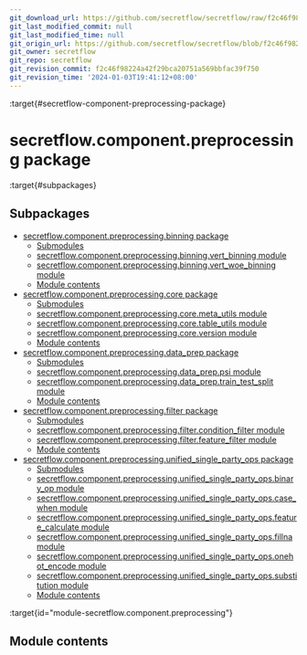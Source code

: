 ```yaml
---
git_download_url: https://github.com/secretflow/secretflow/raw/f2c46f98224a42f29bca20751a569bbfac39f750/docs/source/secretflow.component.preprocessing.rst
git_last_modified_commit: null
git_last_modified_time: null
git_origin_url: https://github.com/secretflow/secretflow/blob/f2c46f98224a42f29bca20751a569bbfac39f750/docs/source/secretflow.component.preprocessing.rst
git_owner: secretflow
git_repo: secretflow
git_revision_commit: f2c46f98224a42f29bca20751a569bbfac39f750
git_revision_time: '2024-01-03T19:41:12+08:00'
---
```


:target{#secretflow-component-preprocessing-package}

# secretflow\.component.preprocessing package

:target{#subpackages}

## Subpackages

<TableOfContents>


  - [secretflow.component.preprocessing.binning package](secretflow.component.preprocessing.component.preprocessing.binning.mdx)
    - [Submodules](secretflow.component.preprocessing.component.preprocessing.binning.mdx#submodules)
    - [secretflow.component.preprocessing.binning.vert\_binning module](secretflow.component.preprocessing.component.preprocessing.binning.mdx#module-secretflow.component.preprocessing.binning.vert_binning)
    - [secretflow.component.preprocessing.binning.vert\_woe\_binning module](secretflow.component.preprocessing.component.preprocessing.binning.mdx#module-secretflow.component.preprocessing.binning.vert_woe_binning)
    - [Module contents](secretflow.component.preprocessing.component.preprocessing.binning.mdx#module-secretflow.component.preprocessing.binning)
  - [secretflow.component.preprocessing.core package](secretflow.component.preprocessing.component.preprocessing.core.mdx)
    - [Submodules](secretflow.component.preprocessing.component.preprocessing.core.mdx#submodules)
    - [secretflow.component.preprocessing.core.meta\_utils module](secretflow.component.preprocessing.component.preprocessing.core.mdx#module-secretflow.component.preprocessing.core.meta_utils)
    - [secretflow.component.preprocessing.core.table\_utils module](secretflow.component.preprocessing.component.preprocessing.core.mdx#module-secretflow.component.preprocessing.core.table_utils)
    - [secretflow.component.preprocessing.core.version module](secretflow.component.preprocessing.component.preprocessing.core.mdx#module-secretflow.component.preprocessing.core.version)
    - [Module contents](secretflow.component.preprocessing.component.preprocessing.core.mdx#module-secretflow.component.preprocessing.core)
  - [secretflow.component.preprocessing.data\_prep package](secretflow.component.preprocessing.component.preprocessing.data_prep.mdx)
    - [Submodules](secretflow.component.preprocessing.component.preprocessing.data_prep.mdx#submodules)
    - [secretflow.component.preprocessing.data\_prep.psi module](secretflow.component.preprocessing.component.preprocessing.data_prep.mdx#module-secretflow.component.preprocessing.data_prep.psi)
    - [secretflow.component.preprocessing.data\_prep.train\_test\_split module](secretflow.component.preprocessing.component.preprocessing.data_prep.mdx#module-secretflow.component.preprocessing.data_prep.train_test_split)
    - [Module contents](secretflow.component.preprocessing.component.preprocessing.data_prep.mdx#module-secretflow.component.preprocessing.data_prep)
  - [secretflow.component.preprocessing.filter package](secretflow.component.preprocessing.component.preprocessing.filter.mdx)
    - [Submodules](secretflow.component.preprocessing.component.preprocessing.filter.mdx#submodules)
    - [secretflow.component.preprocessing.filter.condition\_filter module](secretflow.component.preprocessing.component.preprocessing.filter.mdx#module-secretflow.component.preprocessing.filter.condition_filter)
    - [secretflow.component.preprocessing.filter.feature\_filter module](secretflow.component.preprocessing.component.preprocessing.filter.mdx#module-secretflow.component.preprocessing.filter.feature_filter)
    - [Module contents](secretflow.component.preprocessing.component.preprocessing.filter.mdx#module-secretflow.component.preprocessing.filter)
  - [secretflow.component.preprocessing.unified\_single\_party\_ops package](secretflow.component.preprocessing.component.preprocessing.unified_single_party_ops.mdx)
    - [Submodules](secretflow.component.preprocessing.component.preprocessing.unified_single_party_ops.mdx#submodules)
    - [secretflow.component.preprocessing.unified\_single\_party\_ops.binary\_op module](secretflow.component.preprocessing.component.preprocessing.unified_single_party_ops.mdx#module-secretflow.component.preprocessing.unified_single_party_ops.binary_op)
    - [secretflow.component.preprocessing.unified\_single\_party\_ops.case\_when module](secretflow.component.preprocessing.component.preprocessing.unified_single_party_ops.mdx#module-secretflow.component.preprocessing.unified_single_party_ops.case_when)
    - [secretflow.component.preprocessing.unified\_single\_party\_ops.feature\_calculate module](secretflow.component.preprocessing.component.preprocessing.unified_single_party_ops.mdx#module-secretflow.component.preprocessing.unified_single_party_ops.feature_calculate)
    - [secretflow.component.preprocessing.unified\_single\_party\_ops.fillna module](secretflow.component.preprocessing.component.preprocessing.unified_single_party_ops.mdx#module-secretflow.component.preprocessing.unified_single_party_ops.fillna)
    - [secretflow.component.preprocessing.unified\_single\_party\_ops.onehot\_encode module](secretflow.component.preprocessing.component.preprocessing.unified_single_party_ops.mdx#module-secretflow.component.preprocessing.unified_single_party_ops.onehot_encode)
    - [secretflow.component.preprocessing.unified\_single\_party\_ops.substitution module](secretflow.component.preprocessing.component.preprocessing.unified_single_party_ops.mdx#module-secretflow.component.preprocessing.unified_single_party_ops.substitution)
    - [Module contents](secretflow.component.preprocessing.component.preprocessing.unified_single_party_ops.mdx#module-secretflow.component.preprocessing.unified_single_party_ops)
</TableOfContents>

:target{id="module-secretflow.component.preprocessing"}

## <Target id="module-contents" />Module contents
